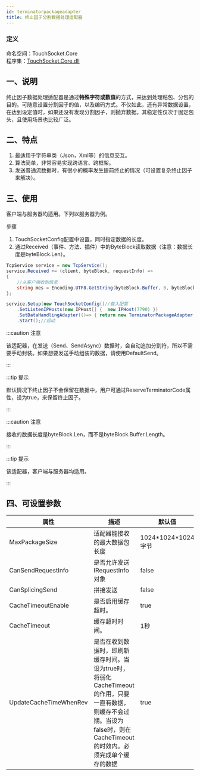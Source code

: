 ```yaml
---
id: terminatorpackageadapter
title: 终止因子分割数据处理适配器
---
```


### 定义

命名空间：TouchSocket.Core <br/>
程序集：[TouchSocket.Core.dll](https://www.nuget.org/packages/TouchSocket.Core)

## 一、说明

终止因子数据处理适配器是通过**特殊字符或数值**的方式，来达到处理粘包、分包的目的。可随意设置分割因子的值，以及编码方式。不仅如此，还有异常数据设置，在达到设定值时，如果还没有发现分割因子，则抛弃数据。其稳定性仅次于固定包头，且使用场景也比较广泛。


## 二、特点

1. 最适用于字符串类（Json，Xml等）的信息交互。
2. 算法简单，非常容易实现跨语言、跨框架。
3. 发送普通流数据时，有很小的概率发生提前终止的情况（可设置复杂终止因子来解决）。


## 三、使用

客户端与服务器均适用。下列以服务器为例。

步骤

1. TouchSocketConfig配置中设置，同时指定数据的长度。
2. 通过Received（事件、方法、插件）中的ByteBlock读取数据（注意：数据长度是byteBlock.Len）。

```csharp {10}
TcpService service = new TcpService();
service.Received += (client, byteBlock, requestInfo) =>
{
    //从客户端收到信息
    string mes = Encoding.UTF8.GetString(byteBlock.Buffer, 0, byteBlock.Len);
};

service.Setup(new TouchSocketConfig()//载入配置     
    .SetListenIPHosts(new IPHost[] {  new IPHost(7790) })
    .SetDataHandlingAdapter(()=> { return new TerminatorPackageAdapter("\r\n"); }))//配置终止字符适配器，以\r\n结尾。
    .Start();//启动
```

:::caution 注意

该适配器，在发送（Send、SendAsync）数据时，会自动追加分割符，所以不需要手动封装。如果想要发送手动组装的数据，请使用DefaultSend。

:::  


:::tip 提示

默认情况下终止因子不会保留在数据中，用户可通过ReserveTerminatorCode属性，设为true，来保留终止因子。

:::  

:::caution 注意

接收的数据长度是byteBlock.Len，而不是byteBlock.Buffer.Length。

:::  

:::tip 提示

该适配器，客户端与服务器均适用。

:::  

## 四、可设置参数

|  属性   | 描述  |默认值  |
|  ----  | ----  |----  |
| MaxPackageSize  | 适配器能接收的最大数据包长度 |1024\*1024\*1024字节|
| CanSendRequestInfo  | 是否允许发送IRequestInfo对象 |false|
| CanSplicingSend  | 拼接发送 |false|
| CacheTimeoutEnable  | 是否启用缓存超时。 |true|
| CacheTimeout  | 缓存超时时间。 |1秒|
| UpdateCacheTimeWhenRev  | 是否在收到数据时，即刷新缓存时间。当设为true时，将弱化CacheTimeout的作用，只要一直有数据，则缓存不会过期。当设为false时，则在CacheTimeout的时效内。必须完成单个缓存的数据 |true|